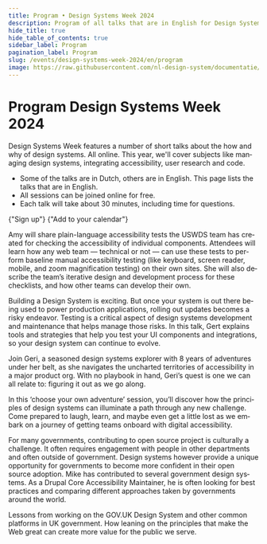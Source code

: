 ```yaml
---
title: Program • Design Systems Week 2024
description: Program of all talks that are in English for Design Systems Week 2024.
hide_title: true
hide_table_of_contents: true
sidebar_label: Program
pagination_label: Program
slug: /events/design-systems-week-2024/en/program
image: https://raw.githubusercontent.com/nl-design-system/documentatie/assets/dsw-24-en.png
---
```



<div lang="en">

# Program Design Systems Week 2024

<Paragraph lead>
  Design Systems Week features a number of short talks about the how and why of design systems. All online. This year,
  we'll cover subjects like managing design systems, integrating accessibility, user research and code.
</Paragraph>

- Some of the talks are in Dutch, others are in English. This page lists the talks that are in English.
- All sessions can be joined online for free.
- Each talk will take about 30 minutes, including time for questions.

<ActionGroup>
  <DocusaurusLink
    href="/events/design-systems-week/sign-up"
    className="utrecht-button-link utrecht-button-link--primary-action"
  >
    {"Sign up"}
    <IconChevronRight />
  </DocusaurusLink>
  <ButtonLink href="/dsweek-2024/dsweek-2024.ics" appearance="secondary-action-button">
    {"Add to your calendar"}
    <IconCalendarPlus />
  </ButtonLink>
</ActionGroup>

<DSWSession title="Using USWDS Accessibility Tests to Develop Accessibility Skills Across Government Teams" speakers={[speakers.AmyCole]} lang="en" organisation="US Web Design System" headingLevel={2}>

Amy will share plain-language accessibility tests the USWDS team has created for checking the accessibility of individual components. Attendees will learn how any web team — technical or not — can use these tests to perform baseline manual accessibility testing (like keyboard, screen reader, mobile, and zoom magnification testing) on their own sites. She will also describe the team’s iterative design and development process for these checklists, and how other teams can develop their own.

</DSWSession>

<DSWSession title="Testing UI" speakers={[speakers.GertHengeveld]} organisation="Chromatic" lang="en" headingLevel={2}>

<Paragraph>
  Building a Design System is exciting. But once your system is out there being used to power production applications,
  rolling out updates becomes a risky endeavor. Testing is a critical aspect of design systems development and
  maintenance that helps manage those risks. In this talk, Gert explains tools and strategies that help you test your UI
  components and integrations, so your design system can continue to evolve.
</Paragraph>

</DSWSession>

<DSWSession title="Design Systems: Choose your own adventure" speakers={[speakers.GeriReid]} organisation="Just Eat Takeaway" lang="en" headingLevel={2}>

Join Geri, a seasoned design systems explorer with 8 years of adventures under her belt, as she navigates the uncharted territories of accessibility in a major product org. With no playbook in hand, Geri’s quest is one we can all relate to: figuring it out as we go along.

In this ‘choose your own adventure’ session, you’ll discover how the principles of design systems can illuminate a path through any new challenge. Come prepared to laugh, learn, and maybe even get a little lost as we embark on a journey of getting teams onboard with digital accessibility.

</DSWSession>

<DSWSession title="Advantages to working in the open with government design systems" speakers={[speakers.MikeGifford]} organisation="Civic Actions" lang="en" headingLevel={2}>

For many governments, contributing to open source project is culturally a challenge. It often requires engagement with people in other departments and often outside of government. Design systems however provide a unique opportunity for governments to become more confident in their open source adoption. Mike has contributed to several government design systems. As a Drupal Core Accessibility Maintainer, he is often looking for best practices and comparing different approaches taken by governments around the world.

</DSWSession>

<DSWSession title="Common direction, boring magic" speakers={[speakers.SteveMesser]} organisation="freelance" lang="en" headingLevel={2}>

Lessons from working on the GOV.‌UK Design System and other common platforms in UK government. How leaning on the principles that make the Web great can create more value for the public we serve.

</DSWSession>

</div>
